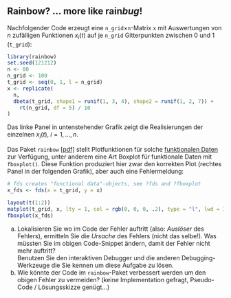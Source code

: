 ## Rainbow?  ... more like rain*bug*!

Nachfolgender Code erzeugt eine `n_grid`$\times$`n`-Matrix `x` mit Auswertungen von 
$n$ zufälligen Funktionen $x_i(t)$ auf je `n_grid` Gitterpunkten zwischen 0 und 1 (`t_grid`):
```r
library(rainbow)
set.seed(121212)
n <- 80
n_grid <- 100
t_grid <- seq(0, 1, l = n_grid)
x <- replicate(
  n,
  dbeta(t_grid, shape1 = runif(1, 3, 4), shape2 = runif(1, 2, 7)) +
    rt(n_grid, df = 5) / 10
)
```
Das linke Panel in untenstehender Grafik zeigt die Realisierungen der einzelnen $x_i(t), \; i=1,\dots,n$.

Das Paket `rainbow` [[pdf]](cran.r-project.org/web/packages/rainbow/vignettes/rainbow.pdf) stellt Plotfunktionen für solche [funktionalen Daten](http://en.wikipedia.org/wiki/Functional_data_analysis) zur Verfügung,
unter anderem eine Art Boxplot für funktionale Daten mit `fboxplot()`. 
Diese Funktion produziert hier zwar den korrekten Plot (rechtes Panel in der folgenden Grafik), aber auch eine Fehlermeldung:
```r
# fds creates "functional data"-objects, see ?fds and ?fboxplot
x_fds <- fds(x = t_grid, y = x)

layout(t(1:2))
matplot(t_grid, x, lty = 1, col = rgb(0, 0, 0, .2), type = "l", lwd = 1.5)
fboxplot(x_fds)
```

a) Lokalisieren Sie wo im Code der Fehler auftritt (also: *Auslöser* des Fehlers), ermitteln Sie die *Ursache* des Fehlers (nicht das selbe!). Was müssten Sie im obigen Code-Snippet ändern, damit der Fehler nicht mehr auftritt?  
Benutzen Sie den interaktiven Debugger und die anderen Debugging-Werkzeuge die Sie kennen um diese Aufgabe zu lösen.
b) Wie könnte der Code im `rainbow`-Paket verbessert werden um den obigen Fehler zu vermeiden? (keine Implementation gefragt, Pseudo-Code / Lösungsskizze genügt...)
